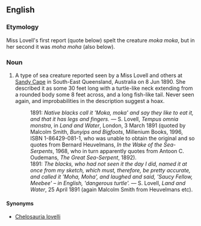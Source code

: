 ==English==

===Etymology===
Miss Lovell's first report (quote below) spelt the creature ''moka moka'', but in her second it was ''moha moha'' (also below).

===Noun===
{{en-noun|head=[[moha]] [[moha]]}}

# {{context|cryptozoology|lang=en}} A type of sea creature reported seen by a Miss Lovell and others at [[w:Sandy Cape|Sandy Cape]] in South-East Queensland, Australia on 8 Jun 1890.  She described it as some 30 feet long with a turtle-like neck extending from a rounded body some 8 feet across, and a long fish-like tail.  Never seen again, and improbabilities in the description suggest a hoax.
#: 1891: ''Native blacks call it 'Moka, moka' and say they like to eat it, and that it has legs and fingers.'' &mdash; S. Lovell, ''Tempus omnia monstra'', in ''Land and Water'', London, 3 March 1891 (quoted by Malcolm Smith, ''Bunyips and Bigfoots'', Millenium Books, 1996, ISBN 1-86429-081-1, who was unable to obtain the original and so quotes from Bernard Heuvelmans, ''In the Wake of the Sea-Serpents'', 1968, who in turn apparently quotes from Antoon C. Oudemans, ''The Great Sea-Serpent'', 1892).
#: 1891: ''The blacks, who had not seen it the day I did, named it at once from my sketch, which must, therefore, be pretty accurate, and called it 'Moha, Moha', and laughed and said, 'Saucy Fellow, Meebee' &ndash; in English, 'dangerous turtle'.'' &mdash; S. Lovell, ''Land and Water'', 25 April 1891 (again Malcolm Smith from Heuvelmans etc).

====Synonyms====
* [[Chelosauria lovelli]]